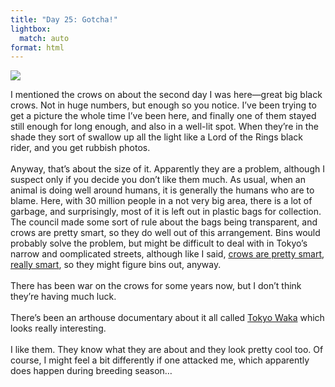 ```yaml
---
title: "Day 25: Gotcha!"
lightbox:
  match: auto
format: html
---
```


![](../images/20120514223034_dsc01809.jpg){group="all-the-pictures"}

I mentioned the crows on about the second day I was here&mdash;great big black crows.  Not in huge numbers, but enough so you notice.  I've been trying to get a picture the whole time I've been here, and finally one of them stayed still enough for long enough, and also in a well-lit spot.  When they're in the shade they sort of swallow up all the light like a Lord of the Rings black rider, and you get rubbish photos.<br><br>Anyway, that's about the size of it.  Apparently they are a problem, although I suspect only if you decide you don't like them much.  As usual, when an animal is doing well around humans, it is generally the humans who are to blame.  Here, with 30 million people in a not very big area, there is a lot of garbage, and surprisingly, most of it is left out in plastic bags for collection.  The council made some sort of rule about the bags being transparent, and crows are pretty smart, so they do well out of this arrangement.  Bins would probably solve the problem, but might be difficult to deal with in Tokyo's narrow and oomplicated streets, although like I said, [crows are pretty smart](http://www.youtube.com/watch?v=2PmkreJHw4k&feature=related), [really smart](http://www.youtube.com/watch?v=mbBBSBaEBQU&feature=related), so they might figure bins out, anyway.<br><br>There has been war on the crows for some years now, but I don't think they're having much luck.<br><br>There's been an arthouse documentary about it all called [Tokyo Waka](http://www.stylofilms.com/tokyowaka.html) which looks really interesting.<br><br>I like them.  They know what they are about and they look pretty cool too.  Of course, I might feel a bit differently if one attacked me, which apparently does happen during breeding season...

